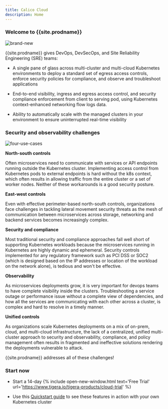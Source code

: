 ```yaml
---
title: Calico Cloud
description: Home
---
```


### Welcome to {{site.prodname}}

![brand-new]({{site.baseurl}}/images/brand-new.png)

{{site.prodname}} gives DevOps, DevSecOps, and Site Reliability Engineering (SRE) teams:

- A single pane of glass across multi-cluster and multi-cloud Kubernetes environments to deploy a standard set of egress access controls, enforce security policies for compliance, and observe and troubleshoot applications 

- End-to-end visibility, ingress and egress access control, and security compliance enforcement from client to serving pod, using Kubernetes context-enhanced networking flow logs data. 

- Ability to automatically scale with the managed clusters in your environment to ensure uninterrupted real-time visibility

### Security and observability challenges

![four-use-cases]({{site.baseurl}}/images/four-use-cases.png)

**North-south controls**

Often microservices need to communicate with services or API endpoints running outside the Kubernetes cluster. Implementing access control from Kubernetes pods to external endpoints is hard without the k8s context, which often results in allowing traffic from the entire cluster or a set of worker nodes. Neither of these workarounds is a good security posture. 

**East-west controls**

Even with effective perimeter-based north-south controls, organizations face challenges in tackling lateral movement security threats as the mesh of communication between microservices across storage, networking and backend services becomes increasingly complex.

**Security and compliance**

 Most traditional security and compliance approaches fall well short of supporting Kubernetes workloads because the microservices running in Kubernetes are highly dynamic and ephemeral. Security controls implemented for any regulatory framework such as PCI DSS or SOC2 (which is designed based on the IP addresses or location of the workload on the network alone), is tedious and won't be effective.

**Observability**

As microservices deployments grow, it is very important for devops teams to have complete visibility inside the clusters. Troubleshooting a service outage or performance issue without a complete view of dependencies, and how all the services are communicating with each other across a cluster, is complex and hard to resolve in a timely manner. 

**Unified controls**

 As organizations scale Kubernetes deployments on a mix of on-prem, cloud, and multi-cloud infrastructure, the lack of a centralized, unified multi-cluster approach to security and observability, compliance, and policy management often results in fragmented and ineffective solutions rendering the deployments vulnerable to attack. 

{{site.prodname}} addresses all of these challenges! 

### Start now

- Start a 14-day {% include open-new-window.html text='Free Trial' url='https://www.tigera.io/tigera-products/cloud-trial' %}

- Use this [Quickstart guide]({{site.baseurl}}/get-started/quickstart) to see these features in action with your own Kubernetes cluster
